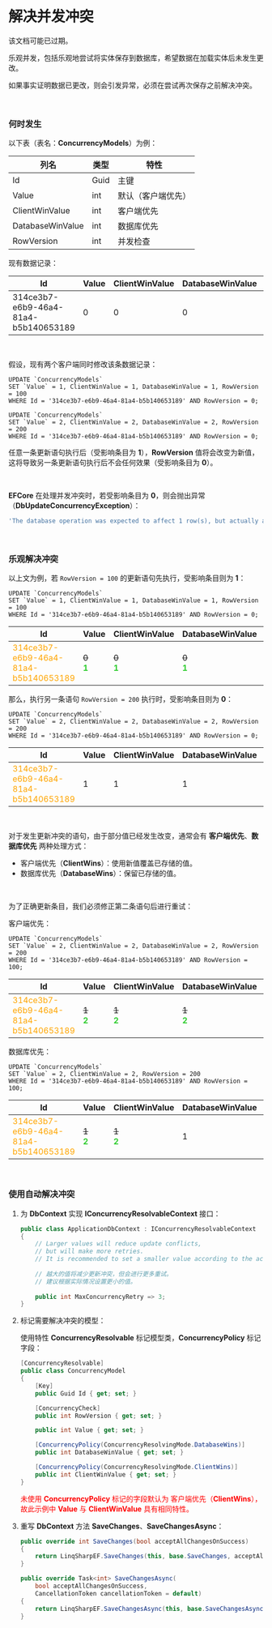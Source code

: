 
# 解决并发冲突

<Tip>
该文档可能已过期。
</Tip>

乐观并发，包括乐观地尝试将实体保存到数据库，希望数据在加载实体后未发生更改。

如果事实证明数据已更改，则会引发异常，必须在尝试再次保存之前解决冲突。

<br/>

### 何时发生

以下表（表名：**ConcurrencyModels**）为例：

| 列名             | 类型 | 特性               |
| ---------------- | ---- | ------------------ |
| Id               | Guid | 主键               |
| Value            | int  | 默认（客户端优先） |
| ClientWinValue   | int  | 客户端优先         |
| DatabaseWinValue | int  | 数据库优先         |
| RowVersion       | int  | 并发检查           |

现有数据记录：

| Id                                   | Value | ClientWinValue | DatabaseWinValue | RowVersion |
| ------------------------------------ | ----- | -------------- | ---------------- | ---------- |
| 314ce3b7-e6b9-46a4-81a4-b5b140653189 | 0     | 0              | 0                | 0          |

<br/>

假设，现有两个客户端同时修改该条数据记录：

```mysql
UPDATE `ConcurrencyModels` 
SET `Value` = 1, ClientWinValue = 1, DatabaseWinValue = 1, RowVersion = 100 
WHERE Id = '314ce3b7-e6b9-46a4-81a4-b5b140653189' AND RowVersion = 0;
```

```mysql
UPDATE `ConcurrencyModels` 
SET `Value` = 2, ClientWinValue = 2, DatabaseWinValue = 2, RowVersion = 200 
WHERE Id = '314ce3b7-e6b9-46a4-81a4-b5b140653189' AND RowVersion = 0;
```

任意一条更新语句执行后（受影响条目为 **1**），**RowVersion** 值将会改变为新值，这将导致另一条更新语句执行后不会任何效果（受影响条目为 **0**）。

<br/>

**EFCore** 在处理并发冲突时，若受影响条目为 **0**，则会抛出异常（**DbUpdateConcurrencyException**）：

```powershell
'The database operation was expected to affect 1 row(s), but actually affected 0 row(s); '
```

<br/>

### 乐观解决冲突

以上文为例，若 `RowVersion = 100` 的更新语句先执行，受影响条目则为 **1**：

```mysql
UPDATE `ConcurrencyModels` 
SET `Value` = 1, ClientWinValue = 1, DatabaseWinValue = 1, RowVersion = 100 
WHERE Id = '314ce3b7-e6b9-46a4-81a4-b5b140653189' AND RowVersion = 0;
```

| Id                                                           | Value                                          | ClientWinValue                                 | DatabaseWinValue                               | RowVersion                                                   |
| ------------------------------------------------------------ | ---------------------------------------------- | ---------------------------------------------- | ---------------------------------------------- | ------------------------------------------------------------ |
| <font color="orange">314ce3b7-e6b9-46a4-81a4-b5b140653189</font> | ~~0~~<br/><font color="limegreen">**1**</font> | ~~0~~<br/><font color="limegreen">**1**</font> | ~~0~~<br/><font color="limegreen">**1**</font> | <font color="orange">~~0~~</font><br/><font color="limegreen">**100**</font> |

那么，执行另一条语句 `RowVersion = 200` 执行时，受影响条目则为 **0**：

```mysql
UPDATE `ConcurrencyModels` 
SET `Value` = 2, ClientWinValue = 2, DatabaseWinValue = 2, RowVersion = 200 
WHERE Id = '314ce3b7-e6b9-46a4-81a4-b5b140653189' AND RowVersion = 0;
```

| Id                                                           | Value | ClientWinValue | DatabaseWinValue | RowVersion                   |
| ------------------------------------------------------------ | ----- | -------------- | ---------------- | ---------------------------- |
| <font color="orange">314ce3b7-e6b9-46a4-81a4-b5b140653189</font> | 1     | 1              | 1                | <font color="red">100</font> |

<br/>

对于发生更新冲突的语句，由于部分值已经发生改变，通常会有 **客户端优先**、**数据库优先** 两种处理方式：

- 客户端优先（**ClientWins**）：使用新值覆盖已存储的值。
- 数据库优先（**DatabaseWins**）：保留已存储的值。

<br/>

为了正确更新条目，我们必须修正第二条语句后进行重试：

客户端优先：

```mysql
UPDATE `ConcurrencyModels` 
SET `Value` = 2, ClientWinValue = 2, DatabaseWinValue = 2, RowVersion = 200 
WHERE Id = '314ce3b7-e6b9-46a4-81a4-b5b140653189' AND RowVersion = 100;
```

| Id                                                           | Value                                          | ClientWinValue                                 | DatabaseWinValue                               | RowVersion                                                   |
| ------------------------------------------------------------ | ---------------------------------------------- | ---------------------------------------------- | ---------------------------------------------- | ------------------------------------------------------------ |
| <font color="orange">314ce3b7-e6b9-46a4-81a4-b5b140653189</font> | ~~1~~<br/><font color="limegreen">**2**</font> | ~~1~~<br/><font color="limegreen">**2**</font> | ~~1~~<br/><font color="limegreen">**2**</font> | <font color="orange">~~100~~</font><br/><font color="limegreen">**200**</font> |

数据库优先：

```mysql
UPDATE `ConcurrencyModels` 
SET `Value` = 2, ClientWinValue = 2, RowVersion = 200 
WHERE Id = '314ce3b7-e6b9-46a4-81a4-b5b140653189' AND RowVersion = 100;
```

| Id                                                           | Value                                          | ClientWinValue                                 | DatabaseWinValue | RowVersion                                                   |
| ------------------------------------------------------------ | ---------------------------------------------- | ---------------------------------------------- | ---------------- | ------------------------------------------------------------ |
| <font color="orange">314ce3b7-e6b9-46a4-81a4-b5b140653189</font> | ~~1~~<br/><font color="limegreen">**2**</font> | ~~1~~<br/><font color="limegreen">**2**</font> | 1                | <font color="orange">~~100~~</font><br/><font color="limegreen">**200**</font> |

<br/>

### 使用自动解决冲突

1. 为 **DbContext** 实现 **IConcurrencyResolvableContext** 接口：

   ```csharp
   public class ApplicationDbContext : IConcurrencyResolvableContext
   {
       // Larger values will reduce update conflicts,
       // but will make more retries.
       // It is recommended to set a smaller value according to the actual situation.
       
       // 越大的值将减少更新冲突，但会进行更多重试。
       // 建议根据实际情况设置更小的值。
       
       public int MaxConcurrencyRetry => 3;
   }
   ```

2. 标记需要解决冲突的模型：

   使用特性 **ConcurrencyResolvable** 标记模型类，**ConcurrencyPolicy** 标记字段：

   ```csharp
   [ConcurrencyResolvable]
   public class ConcurrencyModel
   {
       [Key]
       public Guid Id { get; set; }
   
       [ConcurrencyCheck]
       public int RowVersion { get; set; }
   
       public int Value { get; set; }
   
       [ConcurrencyPolicy(ConcurrencyResolvingMode.DatabaseWins)]
       public int DatabaseWinValue { get; set; }
   
       [ConcurrencyPolicy(ConcurrencyResolvingMode.ClientWins)]
       public int ClientWinValue { get; set; }
   }
   ```

   <font color="red">未使用 **ConcurrencyPolicy** 标记的字段默认为 客户端优先（**ClientWins**），故此示例中 **Value** 与 **ClientWinValue** 具有相同特性。</font>

3. 重写 **DbContext** 方法 **SaveChanges**、**SaveChangesAsync**：

   ```csharp
   public override int SaveChanges(bool acceptAllChangesOnSuccess)
   {
       return LinqSharpEF.SaveChanges(this, base.SaveChanges, acceptAllChangesOnSuccess);
   }
   
   public override Task<int> SaveChangesAsync(
       bool acceptAllChangesOnSuccess, 
       CancellationToken cancellationToken = default)
   {
       return LinqSharpEF.SaveChangesAsync(this, base.SaveChangesAsync, acceptAllChangesOnSuccess, cancellationToken);
   }
   ```

<br/>

